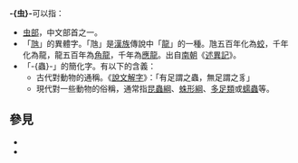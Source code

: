 {{noteTA
|T=虫
}}
'''-{虫}-'''可以指：
*[[虫部|虫部]]，中文部首之一。
*「[[虺|虺]]」的異體字。「虺」是[[漢族|漢族]]傳說中「[[龍|龍]]」的一種。虺五百年化為[[蛟|蛟]]，千年化為龍，龍五百年為[[角龍|角龍]]，千年為[[應龍|應龍]]。出自[[南朝|南朝]]《[[述異記|述異記]]》。
*「-{蟲}-」的簡化字。有以下的含義：
**古代對動物的通稱。《[[說文解字|說文解字]]》：「有足謂之蟲，無足謂之豸」
**現代對一些動物的俗稱，通常指[[昆蟲綱|昆蟲綱]]、[[蛛形綱|蛛形綱]]、[[多足類|多足類]]或[[蠕蟲|蠕蟲]]等。

== 參見 ==
* {{Lookfrom|虫}}
* {{Lookfrom|蟲}}

{{消歧義|C|Cat=一字消歧義}}